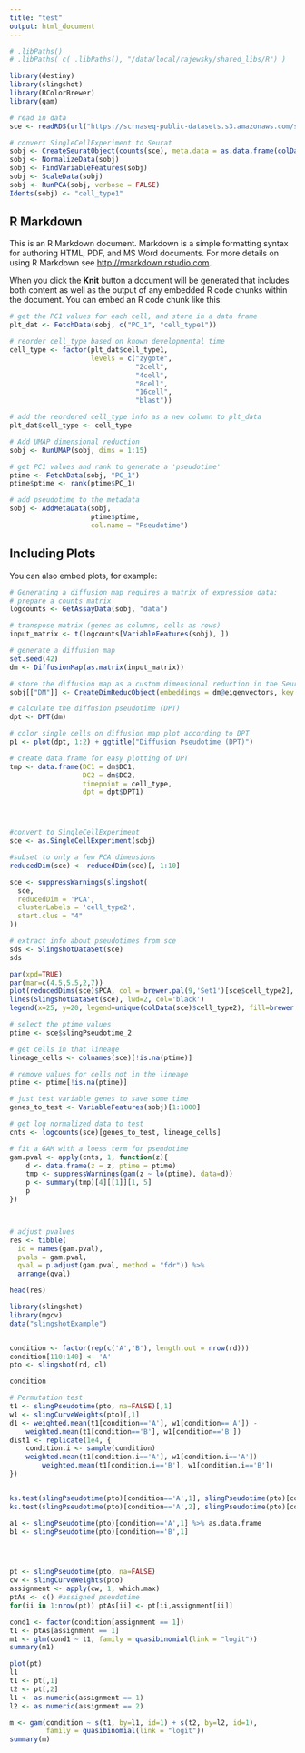 ```yaml
---
title: "test"
output: html_document
---
```


```r

# .libPaths()
# .libPaths( c( .libPaths(), "/data/local/rajewsky/shared_libs/R") )

library(destiny)
library(slingshot)
library(RColorBrewer)
library(gam)

# read in data
sce <- readRDS(url("https://scrnaseq-public-datasets.s3.amazonaws.com/scater-objects/deng-reads.rds"))

# convert SingleCellExperiment to Seurat
sobj <- CreateSeuratObject(counts(sce), meta.data = as.data.frame(colData(sce)))
sobj <- NormalizeData(sobj)
sobj <- FindVariableFeatures(sobj)
sobj <- ScaleData(sobj)
sobj <- RunPCA(sobj, verbose = FALSE)
Idents(sobj) <- "cell_type1"
```

## R Markdown

This is an R Markdown document. Markdown is a simple formatting syntax for authoring HTML, PDF, and MS Word documents. For more details on using R Markdown see <http://rmarkdown.rstudio.com>.

When you click the **Knit** button a document will be generated that includes both content as well as the output of any embedded R code chunks within the document. You can embed an R code chunk like this:

```r
# get the PC1 values for each cell, and store in a data frame
plt_dat <- FetchData(sobj, c("PC_1", "cell_type1"))

# reorder cell_type based on known developmental time
cell_type <- factor(plt_dat$cell_type1,
                    levels = c("zygote",
                               "2cell",
                               "4cell",
                               "8cell",
                               "16cell",
                               "blast"))

# add the reordered cell_type info as a new column to plt_data
plt_dat$cell_type <- cell_type

# Add UMAP dimensional reduction
sobj <- RunUMAP(sobj, dims = 1:15)

# get PC1 values and rank to generate a 'pseudotime'
ptime <- FetchData(sobj, "PC_1")
ptime$ptime <- rank(ptime$PC_1)

# add pseudotime to the metadata
sobj <- AddMetaData(sobj, 
                    ptime$ptime, 
                    col.name = "Pseudotime")
```

## Including Plots

You can also embed plots, for example:

```r
# Generating a diffusion map requires a matrix of expression data:
# prepare a counts matrix
logcounts <- GetAssayData(sobj, "data")

# transpose matrix (genes as columns, cells as rows)
input_matrix <- t(logcounts[VariableFeatures(sobj), ])

# generate a diffusion map
set.seed(42)
dm <- DiffusionMap(as.matrix(input_matrix))

# store the diffusion map as a custom dimensional reduction in the Seurat object
sobj[["DM"]] <- CreateDimReducObject(embeddings = dm@eigenvectors, key = "DM_", assay = DefaultAssay(sobj))
```
```r
# calculate the diffusion pseudotime (DPT)
dpt <- DPT(dm)

# color single cells on diffusion map plot according to DPT
p1 <- plot(dpt, 1:2) + ggtitle("Diffusion Pseudotime (DPT)")

# create data.frame for easy plotting of DPT
tmp <- data.frame(DC1 = dm$DC1,
                  DC2 = dm$DC2,
                  timepoint = cell_type,
                  dpt = dpt$DPT1)




#convert to SingleCellExperiment
sce <- as.SingleCellExperiment(sobj)

#subset to only a few PCA dimensions
reducedDim(sce) <- reducedDim(sce)[, 1:10]

sce <- suppressWarnings(slingshot(
  sce,
  reducedDim = 'PCA',
  clusterLabels = 'cell_type2',
  start.clus = "4"
))

# extract info about pseudotimes from sce
sds <- SlingshotDataSet(sce)
sds
```
```r
par(xpd=TRUE)
par(mar=c(4.5,5.5,2,7))
plot(reducedDims(sce)$PCA, col = brewer.pal(9,'Set1')[sce$cell_type2], pch=16)
lines(SlingshotDataSet(sce), lwd=2, col='black')
legend(x=25, y=20, legend=unique(colData(sce)$cell_type2), fill=brewer.pal(11,'Set1')[as.integer(unique(colData(sce)$cell_type2))])
```
```r
# select the ptime values 
ptime <- sce$slingPseudotime_2

# get cells in that lineage
lineage_cells <- colnames(sce)[!is.na(ptime)]

# remove values for cells not in the lineage
ptime <- ptime[!is.na(ptime)]

# just test variable genes to save some time
genes_to_test <- VariableFeatures(sobj)[1:1000]

# get log normalized data to test
cnts <- logcounts(sce)[genes_to_test, lineage_cells]
```

```r
# fit a GAM with a loess term for pseudotime
gam.pval <- apply(cnts, 1, function(z){
    d <- data.frame(z = z, ptime = ptime)
    tmp <- suppressWarnings(gam(z ~ lo(ptime), data=d))
    p <- summary(tmp)[4][[1]][1, 5]
    p
})



# adjust pvalues 
res <- tibble(
  id = names(gam.pval),
  pvals = gam.pval,
  qval = p.adjust(gam.pval, method = "fdr")) %>% 
  arrange(qval)

head(res)
```





```r
library(slingshot)
library(mgcv)
data("slingshotExample")


condition <- factor(rep(c('A','B'), length.out = nrow(rd)))
condition[110:140] <- 'A'
pto <- slingshot(rd, cl)

condition

# Permutation test
t1 <- slingPseudotime(pto, na=FALSE)[,1]
w1 <- slingCurveWeights(pto)[,1]
d1 <- weighted.mean(t1[condition=='A'], w1[condition=='A']) - 
    weighted.mean(t1[condition=='B'], w1[condition=='B'])
dist1 <- replicate(1e4, {
    condition.i <- sample(condition)
    weighted.mean(t1[condition.i=='A'], w1[condition.i=='A']) - 
        weighted.mean(t1[condition.i=='B'], w1[condition.i=='B'])
})


ks.test(slingPseudotime(pto)[condition=='A',1], slingPseudotime(pto)[condition=='B',1])
ks.test(slingPseudotime(pto)[condition=='A',2], slingPseudotime(pto)[condition=='B',2])

a1 <- slingPseudotime(pto)[condition=='A',1] %>% as.data.frame
b1 <- slingPseudotime(pto)[condition=='B',1]




pt <- slingPseudotime(pto, na=FALSE)
cw <- slingCurveWeights(pto)
assignment <- apply(cw, 1, which.max)
ptAs <- c() #assigned pseudotime
for(ii in 1:nrow(pt)) ptAs[ii] <- pt[ii,assignment[ii]]

cond1 <- factor(condition[assignment == 1])
t1 <- ptAs[assignment == 1]
m1 <- glm(cond1 ~ t1, family = quasibinomial(link = "logit"))
summary(m1)

plot(pt)
l1
t1 <- pt[,1]
t2 <- pt[,2]
l1 <- as.numeric(assignment == 1)
l2 <- as.numeric(assignment == 2)

m <- gam(condition ~ s(t1, by=l1, id=1) + s(t2, by=l2, id=1),
         family = quasibinomial(link = "logit"))
summary(m)
```



